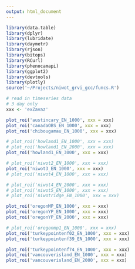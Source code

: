 ```yaml
---
output: html_document
---
```

```r
library(data.table)
library(dplyr)
library(lubridate)
library(daymetr)
library(rjson)
library(bitops)
library(RCurl)
library(phenocamapi)
library(ggplot2)
library(devtools)
library(plotly)
source('~/Projects/niwot_grvi_gcc/funcs.R')
```

  
```r
# read in timeseries data
# 3 day only
xxx <- 'exZavaz'

plot_roi('austincary_EN_1000', xxx = xxx)
plot_roi('canadaOBS_EN_1000', xxx = xxx)
plot_roi('chibougamau_EN_1000', xxx = xxx)

# plot_roi('howland1_EN_1000', xxx = xxx)
# plot_roi('howland1_EN_2000', xxx = xxx)
plot_roi('howland1_EN_3000', xxx = xxx)

# plot_roi('niwot2_EN_1000', xxx = xxx)
plot_roi('niwot3_EN_1000', xxx = xxx)
# plot_roi('niwot4_EN_1000', xxx = xxx)

# plot_roi('niwot4_EN_2000', xxx = xxx)
# plot_roi('niwot5_EN_1000', xxx = xxx)
# plot_roi('niwotridge_EN_1000', xxx = xxx)

plot_roi('oregonMP_EN_1000', xxx = xxx)
plot_roi('oregonYP_EN_1000', xxx = xxx)
plot_roi('oregonYP_EN_2000', xxx = xxx)

# plot_roi('oregonmp1_EN_1000', xxx = xxx)
plot_roi('turkeypointenf02_EN_1000', xxx = xxx)
plot_roi('turkeypointenf39_EN_1000', xxx = xxx)

plot_roi('turkeypointenf74_EN_1000', xxx = xxx)
plot_roi('vancouverisland_EN_1000', xxx = xxx)
plot_roi('vancouverisland_EN_2000', xxx = xxx)

```